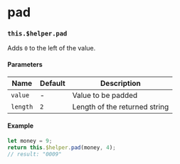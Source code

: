 
<Meta
  title="Internals | $helper / pad"
/>

# pad
### `this.$helper.pad`

Adds `0` to the left of the value.

#### Parameters

| Name  | Default | Description
| ----  | ---- | ---- |
| `value`  | - | Value to be padded |
| `length` | `2` | Length of the returned string |

#### Example

```js
let money = 9;
return this.$helper.pad(money, 4);
// result: "0009"
```
